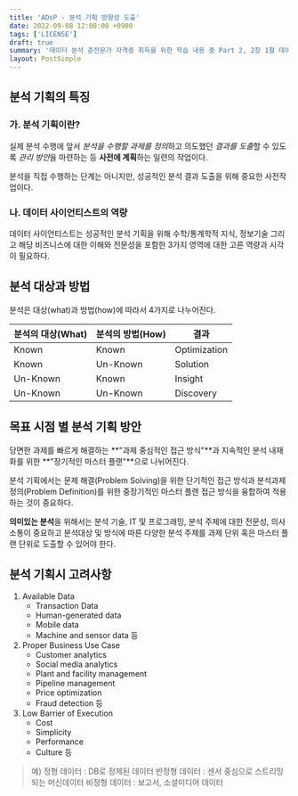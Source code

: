 ```yaml
---
title: 'ADsP - 분석 기획 방향성 도출'
date: 2022-09-08 12:00:00 +0900
tags: ['LICENSE']
draft: true
summary: '데이터 분석 준전문가 자격증 취득을 위한 학습 내용 중 Part 2, 2장 1절 데이터 분석 기획의 이해 챕터 정리 내용'
layout: PostSimple
---
```

## 분석 기획의 특징

### 가. 분석 기획이란?

실제 분석 수행에 앞서 *분석을 수행할 과제를 정의*하고 의도했던 *결과를 도출*할 수 있도록 *관리 방안*을 마련하는 등 **사전에 계획**하는 일련의 작업이다.

분석을 직접 수행하는 단계는 아니지만, 성공적인 분석 결과 도출을 위해 중요한 사전작업이다.

### 나. 데이터 사이언티스트의 역량
데이터 사이언티스트는 성공적인 분석 기획을 위해 수학/통계학적 지식, 정보기술 그리고 해당 비즈니스에 대한 이해와 전문성을 포함한 3가지 영역에 대한 고른 역량과 시각이 필요하다.

## 분석 대상과 방법
분석은 대상(what)과 방법(how)에 따라서 4가지로 나누어진다.

|분석의 대상(What)|분석의 방법(How)|결과|
|---|---|---|
|Known|Known|Optimization|
|Known|Un-Known|Solution|
|Un-Known|Known|Insight|
|Un-Known|Un-Known|Discovery|

## 목표 시점 별 분석 기획 방안
당면한 과제를 빠르게 해결하는 **"과제 중심적인 접근 방식"**과 지속적인 분석 내재화를 위한 **"장기적인 마스터 플랜"**으로 나뉘어진다.

분석 기획에서는 문제 해결(Problem Solving)을 위한 단기적인 접근 방식과 분석과제 정의(Problem Definition)를 위한 중장기적인 마스터 플랜 접근 방식을 융합하여 적용하는 것이 중요하다.

**의미있는 분석**을 위해서는 분석 기술, IT 및 프로그래밍, 분석 주제에 대한 전문성, 의사소통이 중요하고 분석대상 및 방식에 따른 다양한 분석 주제를 과제 단위 혹은 마스터 플랜 단위로 도출할 수 있어야 한다.

## 분석 기획시 고려사항
1. Available Data
   - Transaction Data
   - Human-generated data
   - Mobile data
   - Machine and sensor data 등
2. Proper Business Use Case
   - Customer analytics
   - Social media analytics
   - Plant and facility management
   - Pipeline management
   - Price optimization
   - Fraud detection 등
3. Low Barrier of Execution
   - Cost
   - Simplicity
   - Performance
   - Culture 등

> 예) 정형 데이터 : DB로 정제된 데이터
> 반정형 데이터 : 센서 중심으로 스트리밍되는 머신데이터
> 비정형 데이터 : 보고서, 소셜미디어 데이터